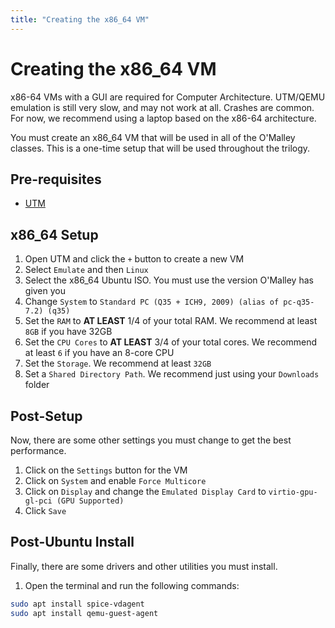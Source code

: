 ```yaml
---
title: "Creating the x86_64 VM"
---
```


# Creating the x86_64 VM

<Callout type="warning" emoji="⚠️">
  x86-64 VMs with a GUI are required for Computer Architecture. UTM/QEMU emulation is still very slow, and may not work at all. Crashes are common. For now, we recommend using a laptop based on the x86-64 architecture.
</Callout>

You must create an x86_64 VM that will be used in all of the O'Malley classes. This is a one-time setup that will be used throughout the trilogy.

## Pre-requisites

- [UTM](https://mac.getutm.app/)

## x86_64 Setup

1. Open UTM and click the `+` button to create a new VM
2. Select `Emulate` and then `Linux`
3. Select the x86_64 Ubuntu ISO. You must use the version O'Malley has given you
4. Change `System` to `Standard PC (Q35 + ICH9, 2009) (alias of pc-q35-7.2) (q35)`
5. Set the `RAM` to **AT LEAST** 1/4 of your total RAM. We recommend at least `8GB` if you have 32GB
6. Set the `CPU Cores` to **AT LEAST** 3/4 of your total cores. We recommend at least `6` if you have an 8-core CPU
7. Set the `Storage`. We recommend at least `32GB`
8. Set a `Shared Directory Path`. We recommend just using your `Downloads` folder

## Post-Setup

Now, there are some other settings you must change to get the best performance.

1. Click on the `Settings` button for the VM
2. Click on `System` and enable `Force Multicore`
3. Click on `Display` and change the `Emulated Display Card` to `virtio-gpu-gl-pci (GPU Supported)`
4. Click `Save`

## Post-Ubuntu Install

Finally, there are some drivers and other utilities you must install.

1. Open the terminal and run the following commands:

```bash
sudo apt install spice-vdagent
sudo apt install qemu-guest-agent
```
